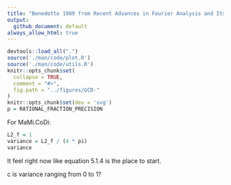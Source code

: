 ```yaml
---
title: "Benedetto 1989 from Recent Advances in Fourier Analysis and Its Applications"
output:
  github_document: default
always_allow_html: true
---
```

```r
devtools::load_all(".")
source('./man/code/plot.R')
source('./man/code/utils.R')
knitr::opts_chunk$set(
  collapse = TRUE,
  comment = "#>",
  fig.path = "../figures/GCD-"
)
knitr::opts_chunk$set(dev = 'svg')
p = RATIONAL_FRACTION_PRECISION
```

For MaMi.CoDi:

```r
L2_f = 1
variance = L2_f / (4 * pi)
variance
```

It feel right now like equation 5.1.4 is the place to start.\

c is variance ranging from 0 to 1?\

